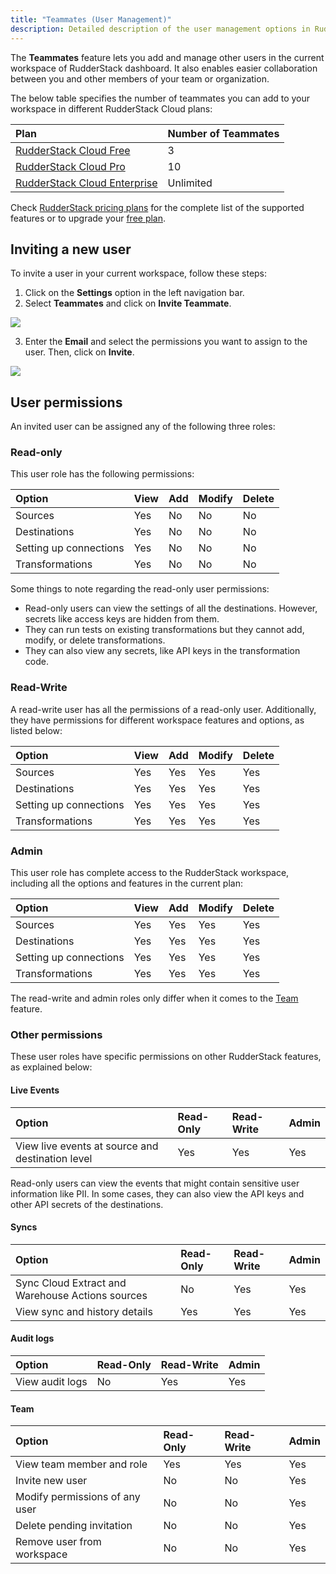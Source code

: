 ```yaml
---
title: "Teammates (User Management)"
description: Detailed description of the user management options in RudderStack Cloud.
---
```


The **Teammates** feature lets you add and manage other users in the current workspace of RudderStack dashboard. It also enables easier collaboration between you and other members of your team or organization.

The below table specifies the number of teammates you can add to your workspace in different RudderStack Cloud plans:

| Plan                        | Number of Teammates |
| :------------------------------- | :---------------------- |
| [RudderStack Cloud Free](https://app.rudderstack.com/signup?type=freetrial)       | 3                       |
| [RudderStack Cloud Pro](https://www.rudderstack.com/pricing/)      | 10                      |
| [RudderStack Cloud Enterprise](https://www.rudderstack.com/pricing/) | Unlimited               |

<div class="successBlock">
Check <a href="https://rudderstack.com/pricing/">RudderStack pricing plans</a> for the complete list of the supported features or to upgrade your <a href="https://app.rudderstack.com/profile/billing">free plan</a>.
</div>

## Inviting a new user

To invite a user in your current workspace, follow these steps:

1. Click on the **Settings** option in the left navigation bar. 
2. Select **Teammates** and click on **Invite Teammate**.

<img src="../assets/rs-cloud/invite-teammates.png" />

3. Enter the **Email** and select the permissions you want to assign to the user. Then, click on **Invite**.

<img src="../assets/rs-cloud/teammate-details.png" />

## User permissions

An invited user can be assigned any of the following three roles:

### Read-only

This user role has the following permissions:

| Option       | View | Add | Modify | Delete |
| :----------- | :--- | :-- | :----- | :----- |
| <Link to="/sources/">Sources</Link>   | Yes  | No  | No     | No     |
| <Link to="/destinations/overview/">Destinations</Link> | Yes  | No  | No     | No     |
| Setting up connections     | Yes  | No  | No     | No     |
| <Link to="/features/transformations/">Transformations</Link> | Yes  | No  | No     | No     |

Some things to note regarding the read-only user permissions:
- Read-only users can view the settings of all the destinations. However, secrets like access keys are hidden from them.
- They can run tests on existing transformations but they cannot add, modify, or delete transformations.
- They can also view any secrets, like API keys in the transformation code.

### Read-Write

A read-write user has all the permissions of a read-only user. Additionally, they have permissions for different workspace features and options, as listed below:


| Option          | View | Add | Modify | Delete |
| :-------------- | :--- | :-- | :----- | :----- |
| <Link to="/sources/">Sources</Link>         | Yes  | Yes | Yes    | Yes    |
| <Link to="/destinations/overview/">Destinations</Link>    | Yes  | Yes | Yes    | Yes    |
| Setting up connections     | Yes  | Yes | Yes    | Yes    |
| <Link to="/features/transformations/">Transformations</Link> | Yes  | Yes | Yes    | Yes    |


### Admin

This user role has complete access to the RudderStack workspace, including all the options and features in the current plan:

| Option          | View | Add | Modify | Delete |
| :-------------- | :--- | :-- | :----- | :----- |
| <Link to="/sources/">Sources</Link>       | Yes  | Yes | Yes    | Yes    |
| <Link to="/destinations/overview/">Destinations</Link>    | Yes  | Yes | Yes    | Yes    |
| Setting up connections    | Yes  | Yes | Yes    | Yes    |
| <Link to="/features/transformations/">Transformations</Link> | Yes  | Yes | Yes    | Yes    |

<div class="infoBlock">
The read-write and admin roles only differ when it comes to the <a href="#team">Team</a> feature.
</div>

### Other permissions

These user roles have specific permissions on other RudderStack features, as explained below:

#### Live Events

| Option  | Read-Only | Read-Write | Admin |
| :-------| :---------| :----------| :------|
| View live events at source and destination level | Yes  | Yes | Yes  |

<div class="infoBlock">
Read-only users can view the events that might contain sensitive user information like PII. In some cases, they can also view the API keys and other API secrets of the destinations.
</div>

#### Syncs

| Option  | Read-Only | Read-Write | Admin |
| :-------| :---------| :----------| :------|
| Sync Cloud Extract and Warehouse Actions sources | No  | Yes | Yes  |
| View sync and history details | Yes  | Yes | Yes  |

#### Audit logs

| Option  | Read-Only | Read-Write | Admin |
| :-------| :---------| :----------| :------|
| View audit logs | No  | Yes | Yes  |

#### Team

| Option  | Read-Only | Read-Write | Admin |
| :-------| :---------| :----------| :------|
| View team member and role | Yes  | Yes | Yes  |
| Invite new user | No  | No | Yes  |
| Modify permissions of any user | No  | No | Yes  |
| Delete pending invitation | No  | No | Yes  |
| Remove user from workspace | No  | No | Yes  |


